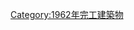 {{Commonscat|Bridges completed in 1962}}
{{Cat nav 10years|20世紀橋梁|1962||年完工橋梁}}

[[Category:1962年完工建築物|Category:1962年完工建築物]]